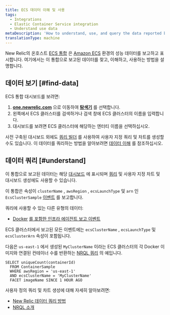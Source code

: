 ```yaml
---
title: ECS 데이터 이해 및 사용
tags:
  - Integrations
  - Elastic Container Service integration
  - Understand use data
metaDescription: 'How to understand, use, and query the data reported by New Relic''s Amazon ECS on-host integration.'
translationType: machine
---
```


New Relic의 온호스트 [ECS 통합](/docs/introduction-amazon-ecs-integration) 은 [Amazon ECS](https://docs.aws.amazon.com/ecs/index.html) 환경의 성능 데이터를 보고하고 표시합니다. 여기에서는 이 통합으로 보고된 데이터를 찾고, 이해하고, 사용하는 방법을 설명합니다.

## 데이터 보기 [#find-data]

ECS 통합 대시보드를 보려면:

1. **[one.newrelic.com](https://one.newrelic.com)** 으로 이동하여 [**탐색기**](/docs/new-relic-one/use-new-relic-one/ui-data/new-relic-one-entity-explorer-view-performance-across-apps-services-hosts) 를 선택합니다.
2. 왼쪽에서 ECS 클러스터를 검색하거나 검색 창에 ECS 클러스터의 이름을 입력합니다.
3. 대시보드를 보려면 ECS 클러스터에 해당하는 엔터티 이름을 선택하십시오.

사전 구축된 대시보드 외에도 [쿼리 빌더](/docs/chart-builder/use-chart-builder/get-started/introduction-chart-builder) 를 사용하여 사용자 지정 쿼리 및 차트를 생성할 수도 있습니다. 이 데이터를 쿼리하는 방법을 알아보려면 [데이터 이해](#understand) 를 참조하십시오.

## 데이터 쿼리 [#understand]

이 통합으로 보고된 데이터는 해당 [대시보드](#find-data) 에 표시되며 [쿼리](/docs/using-new-relic/data/understand-data/query-new-relic-data) 및 사용자 지정 차트 및 대시보드 생성에도 사용할 수 있습니다.

이 통합은 속성이 `clusterName` , `awsRegion` , `ecsLaunchType` 및 `arn` 인 `EcsClusterSample` [이벤트](/docs/using-new-relic/data/understand-data/new-relic-data-types#events-new-relic) 를 보고합니다.

쿼리에 사용할 수 있는 다른 유형의 데이터:

* [Docker](/docs/infrastructure/install-configure-manage-infrastructure/docker-installation/docker-instrumentation-infrastructure#docker-data) [를 포함한 인프라 에이전트 보고 이벤트](/docs/infrastructure/manage-your-data/data-instrumentation/default-infrastructure-events)

ECS 클러스터에서 보고된 모든 이벤트에는 `ecsClusterName` , `ecsLaunchType` 및 `ecsClusterArn` 속성이 포함됩니다.

다음은 `us-east-1` 에서 생성된 `MyClusterName` 이라는 ECS 클러스터의 각 Docker 이미지와 연결된 컨테이너 수를 반환하는 [NRQL 쿼리](/docs/query-data/nrql-new-relic-query-language/getting-started/introduction-nrql) 의 예입니다.

```
SELECT uniqueCount(containerId) 
  FROM ContainerSample 
  WHERE awsRegion = 'us-east-1' 
  AND ecsClusterName = 'MyClusterName' 
  FACET imageName SINCE 1 HOUR AGO
```

사용자 정의 쿼리 및 차트 생성에 대해 자세히 알아보려면:

* [New Relic 데이터 쿼리 방법](/docs/using-new-relic/data/understand-data/query-new-relic-data)
* [NRQL 소개](/docs/query-data/nrql-new-relic-query-language/getting-started/introduction-nrql)